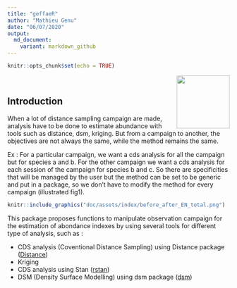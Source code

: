 ```yaml
---
title: "geffaeR"
author: "Mathieu Genu"
date: "06/07/2020"
output:
  md_document:
    variant: markdown_github
---
```


```r
knitr::opts_chunk$set(echo = TRUE)
```

<img src="doc/assets/index/hex_sticker_geffaeR.png" align="right" alt="" width="120" />
<br>

## Introduction

When a lot of distance sampling campaign are made, analysis have to be done to estimate abundance with tools such as distance, dsm, kriging. But from a campaign to another, the objectives are not always the same, while the method remains the same.

Ex : For a particular campaign, we want a cds analysis for all the campaign but for species a and b. For the other campaign we want a cds analysis for each session of the campaign for species b and c. So there are specificities that will be managed by the user but the method can be set to be generic and put in a package, so we don't have to modify the method for every campaign (illustrated fig1).

```r
knitr::include_graphics("doc/assets/index/before_after_EN_total.png")
```


This package proposes functions to manipulate observation campaign for the estimation of abondance indexes by using several tools for different type of analysis, such as :

* CDS analysis (Coventional Distance Sampling) using Distance package ([Distance](https://CRAN.R-project.org/package=Distance))
* Kriging
* CDS analysis using Stan ([rstan](https://CRAN.R-project.org/package=rstan))
* DSM (Density Surface Modelling) using dsm package ([dsm](https://CRAN.R-project.org/package=dsm))
<br>
<br>
